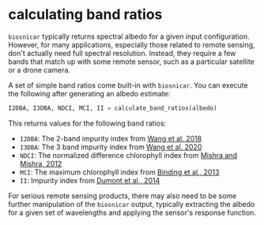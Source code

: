 # calculating band ratios

`biosnicar` typically returns spectral albedo for a given input configuration. 
However, for many applications, especially those related to remote sensing, don't actually need full spectral resolution. 
Instead, they require a few bands that match up with some remote sensor, such as a particular satellite or a drone camera.

A set of simple band ratios come built-in with `biosnicar`. You can execute the following after generating an albedo estimate:

```py
I2DBA, I3DBA, NDCI, MCI, II = calculate_band_ratios(albedo)
```

This returns values for the following band ratios:

- `I2DBA`: The 2-band impurity index from [Wang et al. 2018](https://agupubs.onlinelibrary.wiley.com/doi/10.1029/2018GL080455)
- `I3DBA`: The 3 band impurity index from [Wang et al. 2020](https://tc.copernicus.org/articles/14/2687/2020/)
- `NDCI`: The normalized difference chlorophyll index from [Mishra and Mishra, 2012](https://www.sciencedirect.com/science/article/abs/pii/S0034425711003737?via%3Dihub)
- `MCI`: The maximum chlorophyll index from [Binding et al., 2013](https://www.sciencedirect.com/science/article/abs/pii/S0380133013000555?via%3Dihub)
- `II`: Impurity index from [Dumont et al., 2014](https://doi.org/10.1038/ngeo2180)


For serious remote sensing products, there may also need to be some further manipulation of the `biosnicar` output, typically extracting the albedo for a given set of wavelengths and applying the sensor's response function.
